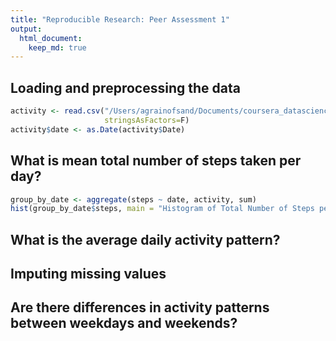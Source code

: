 ```yaml
---
title: "Reproducible Research: Peer Assessment 1"
output: 
  html_document:
    keep_md: true
---
```



## Loading and preprocessing the data
```r
activity <- read.csv("/Users/agrainofsand/Documents/coursera_datascience/5 Reproducible Research/activity.csv",
                     stringsAsFactors=F)
activity$date <- as.Date(activity$Date)
```


## What is mean total number of steps taken per day?
```r
group_by_date <- aggregate(steps ~ date, activity, sum)
hist(group_by_date$steps, main = "Histogram of Total Number of Steps per Day", xlab="Steps")
```


## What is the average daily activity pattern?



## Imputing missing values



## Are there differences in activity patterns between weekdays and weekends?
